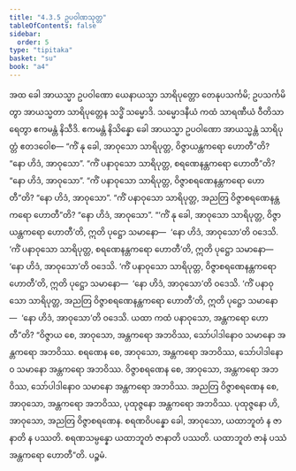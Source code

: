 ```yaml
---
title: "4.3.5 ဥပဝါဏသုတ္တ"
tableOfContents: false
sidebar:
  order: 5
type: "tipitaka"
basket: "su"
book: "a4"
---
```



<DynamicBreadcrumb />

<Division number="175" book="a4" e="ch" v="15" p="482">

<Paragraph number="1052" book="a4">
အထ ခေါ အာယသ္မာ ဥပဝါဏော ယေနာယသ္မာ သာရိပုတ္တော တေနုပသင်္ကမိ; ဥပသင်္ကမိတွာ အာယသ္မတာ သာရိပုတ္တေန သဒ္ဓိံ သမ္မောဒိ. သမ္မောဒနီယံ ကထံ သာရဏီယံ ဝီတိသာရေတွာ ဧကမန္တံ နိသီဒိ. ဧကမန္တံ နိသိန္နော ခေါ အာယသ္မာ ဥပဝါဏော အာယသ္မန္တံ သာရိပုတ္တံ ဧတဒဝေါစ—
</Paragraph>

<Paragraph number="1053" book="a4">
“ကိံ နု ခေါ, အာဝုသော သာရိပုတ္တ, ဝိဇ္ဇာယန္တကရော ဟောတီ”တိ?
</Paragraph>

<Paragraph number="1054" book="a4">
“နော ဟိဒံ, အာဝုသော”.
</Paragraph>

<Paragraph number="1055" book="a4">
“ကိံ ပနာဝုသော သာရိပုတ္တ, စရဏေနန္တကရော ဟောတီ”တိ?
</Paragraph>

<Paragraph number="1056" book="a4">
“နော ဟိဒံ, အာဝုသော”.
</Paragraph>

<Paragraph number="1057" book="a4">
“ကိံ ပနာဝုသော သာရိပုတ္တ, ဝိဇ္ဇာစရဏေနန္တကရော ဟောတီ”တိ?
</Paragraph>

<Paragraph number="1058" book="a4">
“နော ဟိဒံ, အာဝုသော”.
</Paragraph>

<Paragraph number="1059" book="a4">
“ကိံ ပနာဝုသော သာရိပုတ္တ, အညတြ ဝိဇ္ဇာစရဏေနန္တကရော ဟောတီ”တိ?
</Paragraph>

<Paragraph number="1060" book="a4">
“နော ဟိဒံ, အာဝုသော”.
</Paragraph>

<Paragraph number="1061" book="a4">
“‘ကိံ နု ခေါ, အာဝုသော သာရိပုတ္တ, ဝိဇ္ဇာယန္တကရော ဟောတီ’တိ, ဣတိ ပုဋ္ဌော သမာနော—  ‘နော ဟိဒံ, အာဝုသော’တိ ဝဒေသိ. ‘ကိံ ပနာဝုသော သာရိပုတ္တ, စရဏေနန္တကရော ဟောတီ’တိ, ဣတိ ပုဋ္ဌော သမာနော—  ‘နော ဟိဒံ, အာဝုသော’တိ ဝဒေသိ. ‘ကိံ ပနာဝုသော သာရိပုတ္တ, ဝိဇ္ဇာစရဏေနန္တကရော ဟောတီ’တိ, ဣတိ ပုဋ္ဌော သမာနော—  ‘နော ဟိဒံ, အာဝုသော’တိ ဝဒေသိ. ‘ကိံ ပနာဝုသော သာရိပုတ္တ, အညတြ ဝိဇ္ဇာစရဏေနန္တကရော ဟောတီ’တိ, ဣတိ ပုဋ္ဌော သမာနော—  ‘နော ဟိဒံ, အာဝုသော’တိ ဝဒေသိ. ယထာ ကထံ ပနာဝုသော, အန္တကရော ဟောတီ”တိ?
</Paragraph>

<Paragraph number="1062" book="a4">
“ဝိဇ္ဇာယ စေ, အာဝုသော, အန္တကရော အဘဝိဿ, သော်ပါဒါနောဝ သမာနော အန္တကရော အဘဝိဿ. စရဏေန စေ, အာဝုသော, အန္တကရော အဘဝိဿ, သော်ပါဒါနောဝ သမာနော အန္တကရော အဘဝိဿ. ဝိဇ္ဇာစရဏေန စေ, အာဝုသော, အန္တကရော အဘဝိဿ, သော်ပါဒါနောဝ သမာနော အန္တကရော အဘဝိဿ. အညတြ ဝိဇ္ဇာစရဏေန စေ, အာဝုသော, အန္တကရော အဘဝိဿ, ပုထုဇ္ဇနော အန္တကရော အဘဝိဿ. ပုထုဇ္ဇနော ဟိ, အာဝုသော, အညတြ ဝိဇ္ဇာစရဏေန. စရဏဝိပန္နော ခေါ, အာဝုသော, ယထာဘူတံ န ဇာနာတိ န ပဿတိ. စရဏသမ္ပန္နော ယထာဘူတံ ဇာနာတိ ပဿတိ. ယထာဘူတံ ဇာနံ ပဿံ အန္တကရော ဟောတီ”တိ.

</Paragraph>
</Division>

<Paragraph number="1063" type="center" book="a4">
ပဉ္စမံ.
</Paragraph>